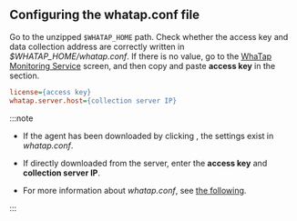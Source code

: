 ## Configuring the whatap.conf file

Go to the unzipped `$WHATAP_HOME` path. Check whether the access key and data collection address are correctly written in _$WHATAP_HOME/whatap.conf_. If there is no value, go to the [WhaTap Monitoring Service](https://service.whatap.io) screen, and then copy and paste **access key** in the <Cmdname sid="agent-setup-guide" className="uitext" /> section.

```ini title=$WHATAP_HOME/whatap.conf
license={access key}
whatap.server.host={collection server IP}
```

:::note

-   If the agent has been downloaded by clicking <Cmdname sid="download" className="uitext" />, the settings exist in *whatap.conf*.

-   If directly downloaded from the server, enter the **access key** and **collection server IP**.

-   For more information about _whatap.conf_, see [the following](set-agent).

:::
